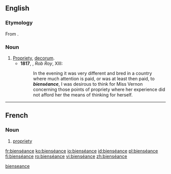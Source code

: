==English==

===Etymology===
From {{etyl|fr}} {{term|bienséance|lang=fr}}.

===Noun===
{{en-noun|-}}

# [[propriety|Propriety]], [[decorum]].
#* '''1817''', {{w|Walter Scott}}, ''Rob Roy'', XIII:
#*: In the evening it was very different and bred in a country where much attention is paid, or was at least then paid, to '''''bienséance''''', I was desirous to think for Miss Vernon concerning those points of propriety where her experience did not afford her the means of thinking for herself.

----

==French==

===Noun===
{{fr-noun|f|sort=bienseance}}

# [[propriety]]

[[Category:English terms spelled with É|bienseance]]

[[fr:bienséance]]
[[ko:bienséance]]
[[io:bienséance]]
[[id:bienséance]]
[[pl:bienséance]]
[[fi:bienséance]]
[[ro:bienséance]]
[[vi:bienséance]]
[[zh:bienséance]]